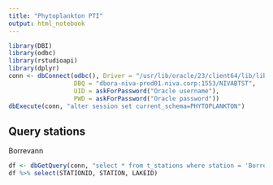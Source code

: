 ```yaml
---
title: "Phytoplankton PTI"
output: html_notebook
---
```


```r

library(DBI)
library(odbc)
library(rstudioapi)
library(dplyr)
conn <- dbConnect(odbc(), Driver = "/usr/lib/oracle/23/client64/lib/libsqora.so.23.1",
                  DBQ = "dbora-niva-prod01.niva.corp:1553/NIVABTST", 
                  UID = askForPassword("Oracle username"), 
                  PWD = askForPassword("Oracle password"))
dbExecute(conn, "alter session set current_schema=PHYTOPLANKTON")
```

## Query stations

Borrevann

```r
df <- dbGetQuery(conn, "select * from t_stations where station = 'Borrevatn'")
df %>% select(STATIONID, STATION, LAKEID)
```
